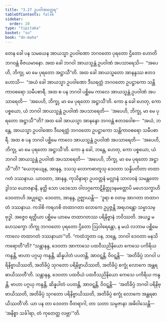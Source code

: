 ```yaml
---
title: "3.27 ဥပဝါဏတ္ထေရ"
tableOfContents: false
sidebar:
  order: 20
type: "tipitaka"
basket: "su"
book: "dn-maha"
---
```



<DynamicBreadcrumb />

<Division number="200" book="dn-maha">

<Paragraph number="449" book="dn-maha">
တေန ခေါ ပန သမယေန အာယသ္မာ ဥပဝါဏော ဘဂဝတော ပုရတော ဌိတော ဟောတိ ဘဂဝန္တံ ဗီဇယမာနော. အထ ခေါ ဘဂဝါ အာယသ္မန္တံ ဥပဝါဏံ အပသာရေသိ—  “အပေဟိ, ဘိက္ခု, မာ မေ ပုရတော အဋ္ဌာသီ”တိ. အထ ခေါ အာယသ္မတော အာနန္ဒဿ ဧတဒဟောသိ—  “အယံ ခေါ အာယသ္မာ ဥပဝါဏော ဒီဃရတ္တံ ဘဂဝတော ဥပဋ္ဌာကော သန္တိကာဝစရော သမီပစာရီ. အထ စ ပန ဘဂဝါ ပစ္ဆိမေ ကာလေ အာယသ္မန္တံ ဥပဝါဏံ အပသာရေတိ—  ‘အပေဟိ, ဘိက္ခု, မာ မေ ပုရတော အဋ္ဌာသီ’တိ. ကော နု ခေါ ဟေတု, ကော ပစ္စယော, ယံ ဘဂဝါ အာယသ္မန္တံ ဥပဝါဏံ အပသာရေတိ—  ‘အပေဟိ, ဘိက္ခု, မာ မေ ပုရတော အဋ္ဌာသီ’”တိ?
</Paragraph>

<Paragraph number="450" book="dn-maha">
အထ ခေါ အာယသ္မာ အာနန္ဒော ဘဂဝန္တံ ဧတဒဝေါစ—  “အယံ, ဘန္တေ, အာယသ္မာ ဥပဝါဏော ဒီဃရတ္တံ ဘဂဝတော ဥပဋ္ဌာကော သန္တိကာဝစရော သမီပစာရီ. အထ စ ပန ဘဂဝါ ပစ္ဆိမေ ကာလေ အာယသ္မန္တံ ဥပဝါဏံ အပသာရေတိ—  ‘အပေဟိ, ဘိက္ခု, မာ မေ ပုရတော အဋ္ဌာသီ’တိ. ကော နု ခေါ, ဘန္တေ, ဟေတု, ကော ပစ္စယော, ယံ ဘဂဝါ အာယသ္မန္တံ ဥပဝါဏံ အပသာရေတိ—  ‘အပေဟိ, ဘိက္ခု, မာ မေ ပုရတော အဋ္ဌာသီ’”တိ? “ယေဘုယျေန, အာနန္ဒ, ဒသသု လောကဓာတူသု ဒေဝတာ သန္နိပတိတာ တထာဂတံ ဒဿနာယ. ယာဝတာ, အာနန္ဒ, ကုသိနာရာ ဥပဝတ္တနံ မလ္လာနံ သာလဝနံ သမန္တတော ဒွါဒသ ယောဇနာနိ, နတ္ထိ သော ပဒေသော ဝါလဂ္ဂကောဋိနိတ္တုဒနမတ္တောပိ မဟေသက္ခာဟိ ဒေဝတာဟိ အပ္ဖုဋော. ဒေဝတာ, အာနန္ဒ, ဥဇ္ဈာယန္တိ—  ‘ဒူရာ စ ဝတမှ အာဂတာ တထာဂတံ ဒဿနာယ. ကဒါစိ ကရဟစိ တထာဂတာ လောကေ ဥပ္ပဇ္ဇန္တိ အရဟန္တော သမ္မာသမ္ဗုဒ္ဓါ. အဇ္ဇေဝ ရတ္တိယာ ပစ္ဆိမေ ယာမေ တထာဂတဿ ပရိနိဗ္ဗာနံ ဘဝိဿတိ. အယဉ္စ မဟေသက္ခော ဘိက္ခု ဘဂဝတော ပုရတော ဌိတော ဩဝါရေန္တော, န မယံ လဘာမ ပစ္ဆိမေ ကာလေ တထာဂတံ ဒဿနာယာ’”တိ.
</Paragraph>

</Division>
<Division number="201" book="dn-maha">

<Paragraph number="451" book="dn-maha">
“ကထံဘူတာ ပန, ဘန္တေ, ဘဂဝါ ဒေဝတာ မနသိကရောတီ”တိ? “သန္တာနန္ဒ, ဒေဝတာ အာကာသေ ပထဝီသညိနိယော ကေသေ ပကိရိယ ကန္ဒန္တိ, ဗာဟာ ပဂ္ဂယှ ကန္ဒန္တိ, ဆိန္နပါတံ ပပတန္တိ, အာဝဋ္ဋန္တိ, ဝိဝဋ္ဋန္တိ—  ‘အတိခိပ္ပံ ဘဂဝါ ပရိနိဗ္ဗာယိဿတိ, အတိခိပ္ပံ သုဂတော ပရိနိဗ္ဗာယိဿတိ, အတိခိပ္ပံ စက္ခုံ လောကေ အန္တရဓာယိဿတီ’တိ.
</Paragraph>

<Paragraph number="452" book="dn-maha">
သန္တာနန္ဒ, ဒေဝတာ ပထဝိယံ ပထဝီသညိနိယော ကေသေ ပကိရိယ ကန္ဒန္တိ, ဗာဟာ ပဂ္ဂယှ ကန္ဒန္တိ, ဆိန္နပါတံ ပပတန္တိ, အာဝဋ္ဋန္တိ, ဝိဝဋ္ဋန္တိ—  ‘အတိခိပ္ပံ ဘဂဝါ ပရိနိဗ္ဗာယိဿတိ, အတိခိပ္ပံ သုဂတော ပရိနိဗ္ဗာယိဿတိ, အတိခိပ္ပံ စက္ခုံ လောကေ အန္တရဓာယိဿတီ’တိ.
</Paragraph>

<Paragraph number="453" book="dn-maha">
ယာ ပန တာ ဒေဝတာ ဝီတရာဂါ, တာ သတာ သမ္ပဇာနာ အဓိဝါသေန္တိ—  ‘အနိစ္စာ သင်္ခါရာ, တံ ကုတေတ္ထ လဗ္ဘာ’”တိ.
</Paragraph>
</Division>